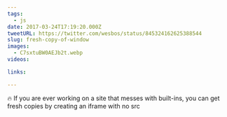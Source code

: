 ```yaml
---
tags:
  - js
date: 2017-03-24T17:19:20.000Z
tweetURL: https://twitter.com/wesbos/status/845324162625388544
slug: fresh-copy-of-window
images:
  - C7sxtuBW0AEJb2t.webp
videos:

links:

---
```

🔥 If you are ever working on a site that messes with built-ins, you can get fresh copies by creating an iframe with no src
